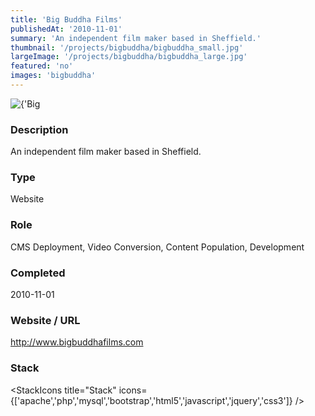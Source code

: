 ```yaml
---
title: 'Big Buddha Films'
publishedAt: '2010-11-01'
summary: 'An independent film maker based in Sheffield.'
thumbnail: '/projects/bigbuddha/bigbuddha_small.jpg'
largeImage: '/projects/bigbuddha/bigbuddha_large.jpg'
featured: 'no'
images: 'bigbuddha'
---
```


<div className="relative w-full h-[400px] sm:h-[600px] md:h-[760px] lg:h-[920px]">
  <Image
    alt={'Big Buddha Films'}
    src={'/projects/bigbuddha/bigbuddha.jpg'}
    sizes="(max-width: 640px) 100%, 100%"
    fill={true}
    priority
    style={{
      objectFit: 'contain'
    }}
  />
</div>

### Description

An independent film maker based in Sheffield.


### Type

Website

### Role

CMS Deployment, Video Conversion, Content Population, Development

### Completed
2010-11-01

### Website / URL
http://www.bigbuddhafilms.com


### Stack

<StackIcons
  title="Stack"
  icons={['apache','php','mysql','bootstrap','html5','javascript','jquery','css3']}
  />
